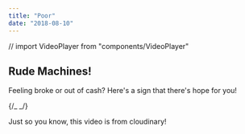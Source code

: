 ```yaml
---
title: "Poor"
date: "2018-08-10"
---
```


// import VideoPlayer from "components/VideoPlayer"

## Rude Machines!

Feeling broke or out of cash? Here's a sign that there's hope for you!

{/_ <VideoPlayer
    publicID = "weirdatm"
    title = "Rude ATM"
    subtitle = "Take ya card!!"
/> _/}

Just so you know, this video is from cloudinary!